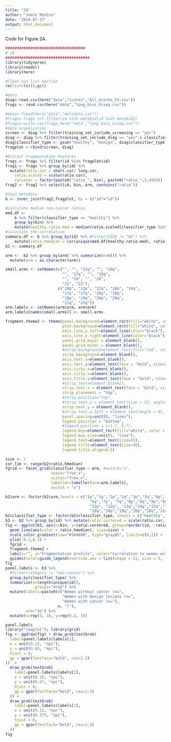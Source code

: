 ```yaml
---
title: "2A"
author: "Jamie Medina"
date: '2024-07-17'
output: html_document
---
```


Code for Figure 2A.
```r
###################################
# 2A
#####################################
library(tidyverse)
library(readxl)
library(here)

#Clean out list section
rm(list=ls());gc()
```


```r
#data
diag<-read.csv(here("data","scores","All_Scores_CV.csv"))
frags <- read.csv(here("data","long_bins_hiseq.csv")) 

#meta<-fread(here("data","metadata.csv"))
#frags<-frags %>% filter(id %in% meta$id|id %in% meta$id2)
#frags<-write.csv(frags,here("data","long_bins_hiseq.csv"))
#data organization
screen <- diag %>% filter(training_set_include_screening == "yes")
diag <- diag %>% filter(training_set_include_diag == "yes" & classifier_type != "cancer")
diag$classifier_type <- gsub("healthy", "benign", diag$classifier_type)
fragplot <-rbind(screen, diag)

#Extract Fragmentation Features
frags <- frags %>% filter(id %in% fragplot$id)
frag1 <- frags %>% group_by(id) %>%
  mutate(ratio.cor = short.cor/ long.cor,
    ratio.scaled = scale(ratio.cor),
    ratiovar = factor(paste0("ratio_", bin), paste0("ratio_",1:496)))
frag2 <- frag1 %>% select(id, bin, arm, contains("ratio"))

#Join metadata
b <- inner_join(frag2,fragplot, by = c("id"="id"))

#calculate median non-cancer ratios
med.df <-
    b %>% filter(classifier_type == "healthy") %>%
    group_by(bin) %>%
    mutate(healthy.ratio.med = median(ratio.scaled[classifier_type %in% c("healthy", "Healthy")]))
#calculate the correlation
summary.df <- b %>% group_by(id) %>% #filter(CGID != "NA") %>%
    mutate(ratio.hmedian = cor(unique(med.df$healthy.ratio.med), ratio.scaled,  method="pearson", use="complete.obs"))
b2 <- summary.df
```

```r
arm <-  b2 %>% group_by(arm) %>% summarize(n=n()) %>%
  mutate(arm = as.character(arm))

small.arms <- setNames(c("", "", "12q", "", "16q",
                         "", "17q", "", "18q",
                         "", "19", "", "20",
                         "21", "22"),
                       c("10p", "12p", "12q", "16p", "16q",
                         "17p", "17q", "18p", "18q",
                         "19p", "19q", "20p", "20q",
                         "21q", "22q"))
arm.labels <- setNames(arm$arm, arm$arm)
arm.labels[names(small.arms)] <- small.arms

fragment.theme2 <- theme(panel.background=element_rect(fill="white", color="white"),
                         plot.background=element_rect(fill="white", color="white"),
                         axis.line.y.left=element_line(color="black"),
                         axis.line.y.right=element_line(color="black"),
                         panel.grid.major = element_blank(),
                         panel.grid.minor = element_blank(),
                         #strip.background=element_rect(fill="red", color="yellow"),
                         strip.background=element_blank(),
                         axis.text.x=element_blank(),
                         axis.text.y=element_text(face = "bold", size=25, color = "black"),
                         axis.ticks.x=element_blank(),
                         axis.title.x=element_blank(),
                         axis.title.y=element_text(face = "bold", size=25, color = "black"),
                         #strip.text=element_blank(),
                         strip.text.x = element_text(face = "bold", size = 25),
                         strip.placement = "top",
                         #strip.position="top",
                         #strip.text.y = element_text(size = 12, angle = 0),
                         strip.text.y = element_blank(),
                         #strip.text.y.left = element_text(angle = 0),
                         panel.spacing=unit(0, "lines"),
                         legend.position = "bottom",
                         #legend.position = c(1.1, 0.7),
                         legend.key=element_rect(fill="white", color = "white"),
                         legend.key.size=unit(3, "line"),
                         legend.text=element_text(size=35),
                         legend.title=element_text(size=40),
                         legend.title.align=0.5)

size <- 1
cor.lim <- range(b2$ratio.hmedian)
fgrid <- facet_grid(classifier_type ~ arm, #switch="x",
                    space="free_x",
                    scales="free_x",
                    labeller=labeller(arm=arm.labels),
                    switch = "x")

b2$arm <- factor(b2$arm,levels = c("1p","1q","2p","2q","3p","3q","4p","4q","5p","5q","6p",
                                     "6q","7p", "7q","8p","8q","9p","9q","10p","10q","11p","11q",
                                     "12p", "12q", "13q","14q","15q","16p","16q","17p","17q","18p",
                                     "18q","19p","19q","20p","20q","21q","22q","Xp","Xq"))
b2$classifier_type <- factor(b2$classifier_type, levels = c("healthy", "benign" ,"cancer"))
b3 <- b2 %>% group_by(id) %>% mutate(ratio.centered = scale(ratio.cor, scale = FALSE))
fig <- ggplot(b3, aes(x=bin, y=ratio.centered, group=reorder(id, -ratio.hmedian), color = classifier_type)) +
  geom_line(aes(color = ratio.hmedian), size=size) +
  scale_color_gradient(low="#18468B", high="gray85", limits=c(0,1)) +
  ylim(-0.1,0.3) +
  fgrid +
  fragment.theme2 +
  labs(x="", y="Fragmentation profile", color="Correlation to women without cancer median") +
  guides(color=guide_legend(override.aes = list(shape = 21, size = 5, face = "bold")))
fig
panel.labels <- b3 %>%
  #filter(category != "non-cancer") %>%
  group_by(classifier_type) %>%
  summarize(n=length(unique(id)),
            .groups="drop") %>%
  mutate(labels=paste0(c("Women without cancer (n=",
                         "Women with benign lesions (n=",
                         "Women with cancer (n="),
                       n, ")"),
         arm="1p") %>%
  mutate(x=rep(3, 3), y=rep(0.2, 3))

panel.labels
library("cowplot"); library(grid)
fig <- ggdraw(fig) + draw_grob(textGrob(
  label=panel.labels$labels[1],
  x = unit(0.15, "npc"),
  y = unit(0.95, "npc"),
  hjust = 0,
  gp = gpar(fontface="bold", cex=2.5)
))  +
  draw_grob(textGrob(
    label=panel.labels$labels[2],
    x = unit(0.15, "npc"),
    y = unit(0.67, "npc"),
    hjust = 0,
    gp = gpar(fontface="bold", cex=2.5)
  )) +
  draw_grob(textGrob(
    label=panel.labels$labels[3],
    x = unit(0.15, "npc"),
    y = unit(0.375, "npc"),
    hjust = 0,
    gp = gpar(fontface="bold", cex=2.5)
  )) 
fig
```








